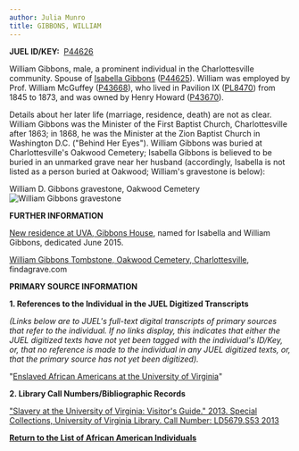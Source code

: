 ```yaml
---
author: Julia Munro
title: GIBBONS, WILLIAM
---
```

**JUEL ID/KEY:**  [P44626](http://juel.iath.virginia.edu/public_person?person=44626 "P44626")

William Gibbons, male, a prominent individual in the Charlottesville community. Spouse of [Isabella Gibbons](http://juel.iath.virginia.edu/node/400 "GIBBONS, ISABELLA") ([P44625](http://juel.iath.virginia.edu/public_person?person=44625 "P44625")). William was employed by Prof. William McGuffey ([P43668](http://juel.iath.virginia.edu/public_person?person=43668 "P43668")), who lived in Pavilion IX ([PL8470](http://juel.iath.virginia.edu/public_place?place=8470 "PL8470")) from 1845 to 1873, and was owned by Henry Howard ([P43670](http://juel.iath.virginia.edu/public_person?person=43670 "P43670")).

Details about her later life (marriage, residence, death) are not as clear. William Gibbons was the Minister of the First Baptist Church, Charlottesville after 1863; in 1868, he was the Minister at the Zion Baptist Church in Washington D.C. ("Behind Her Eyes"). William Gibbons was buried at Charlottesville's Oakwood Cemetery; Isabella Gibbons is believed to be buried in an unmarked grave near her husband (accordingly, Isabella is not listed as a person buried at Oakwood; William's gravestone is below):

William D. Gibbons gravestone, Oakwood Cemetery  
![William Gibbons gravestone](http://juel.iath.virginia.edu/sites/default/files/media/images/Screen%20Shot%202021-01-04%20at%205.13.28%20PM.png "William Gibbons gravestone") 

**FURTHER INFORMATION**

[New residence at UVA, Gibbons House](https://news.virginia.edu/content/gibbons-house-dedication-memorializes-former-slaves-successful-free-lives "Gibbons House"), named for Isabella and William Gibbons, dedicated June 2015.

[William Gibbons Tombstone, Oakwood Cemetery, Charlottesville](https://www.findagrave.com/cemetery/51499/oakwood-cemetery "Oakwood Cemetery"), findagrave.com 

**PRIMARY SOURCE INFORMATION**  

**1\. References to the Individual in the JUEL Digitized Transcripts**

_(Links below are to JUEL's full-text digital transcripts of primary sources that refer to the individual. If no links display, this indicates that either the JUEL digitized texts have not yet been tagged with the individual's ID/Key, or, that no reference is made to the individual in any JUEL digitized texts, or, that the primary source has not yet been digitized)._   

"[Enslaved African Americans at the University of Virginia](https://hgreen.people.ua.edu/uploads/6/3/7/7/63777429/walking-tour-enslaved-_uva_final.pdf "Enslaved African Americans at the University of Virginia Map")"

**2\. Library Call Numbers/Bibliographic Records**

["Slavery at the University of Virginia: Visitor's Guide." 2013. Special Collections, University of Virginia Library. Call Number: LD5679.S53 2013](http://search.lib.virginia.edu/catalog/u6371432)

**[Return to the List of African American Individuals](http://juel.iath.virginia.edu/node/367 "Return to the List of African-American Individuals")**